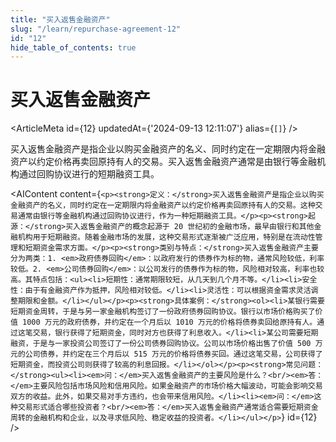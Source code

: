 ```yaml
---
title: "买入返售金融资产"
slug: "/learn/repurchase-agreement-12"
id: "12"
hide_table_of_contents: true
---
```



# 买入返售金融资产

<ArticleMeta id={12} updatedAt={'2024-09-13 12:11:07'} alias={`[]`} />
<div className='border-solid border-b border-t-0 my-4 border-[var(--ifm-color-gray-300)]' />

买入返售金融资产是指企业以购买金融资产的名义、同时约定在一定期限内将金融资产以约定价格再卖回原持有人的交易。买入返售金融资产通常是由银行等金融机构通过回购协议进行的短期融资工具。

<AIContent content={`<p><strong>定义：</strong>买入返售金融资产是指企业以购买金融资产的名义，同时约定在一定期限内将金融资产以约定价格再卖回原持有人的交易。这种交易通常由银行等金融机构通过回购协议进行，作为一种短期融资工具。</p><p><strong>起源：</strong>买入返售金融资产的概念起源于 20 世纪初的金融市场，最早由银行和其他金融机构用于短期融资。随着金融市场的发展，这种交易形式逐渐被广泛应用，特别是在流动性管理和短期资金需求方面。</p><p><strong>类别与特点：</strong>买入返售金融资产主要分为两类：1. <em>政府债券回购</em>：以政府发行的债券作为标的物，通常风险较低，利率较低。2. <em>公司债券回购</em>：以公司发行的债券作为标的物，风险相对较高，利率也较高。其特点包括：<ul><li>短期性：通常期限较短，从几天到几个月不等。</li><li>安全性：由于有金融资产作为抵押，风险相对较低。</li><li>灵活性：可以根据资金需求灵活调整期限和金额。</li></ul></p><p><strong>具体案例：</strong><ol><li>某银行需要短期资金周转，于是与另一家金融机构签订了一份政府债券回购协议。银行以市场价格购买了价值 1000 万元的政府债券，并约定在一个月后以 1010 万元的价格将债券卖回给原持有人。通过这笔交易，银行获得了短期资金，同时对方也获得了利息收入。</li><li>某公司需要短期融资，于是与一家投资公司签订了一份公司债券回购协议。公司以市场价格出售了价值 500 万元的公司债券，并约定在三个月后以 515 万元的价格将债券买回。通过这笔交易，公司获得了短期资金，而投资公司则获得了较高的利息回报。</li></ol></p><p><strong>常见问题：</strong><ul><li><em>问：</em>买入返售金融资产的主要风险是什么？<br/><em>答：</em>主要风险包括市场风险和信用风险。如果金融资产的市场价格大幅波动，可能会影响交易双方的收益。此外，如果交易对手方违约，也会带来信用风险。</li><li><em>问：</em>这种交易形式适合哪些投资者？<br/><em>答：</em>买入返售金融资产通常适合需要短期资金周转的金融机构和企业，以及寻求低风险、稳定收益的投资者。</li></ul></p>`} id={12} />
